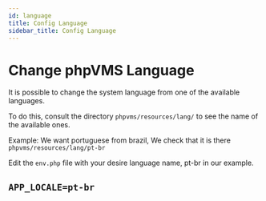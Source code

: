 ```yaml
---
id: language
title: Config Language
sidebar_title: Config Language
---
```

# Change phpVMS Language

It is possible to change the system language from one of the available languages.

To do this, consult the directory `phpvms/resources/lang/` to see the name of the available ones.

Example: We want portuguese from brazil, We check that it is there `phpvms/resources/lang/pt-br`

Edit the `env.php` file with your desire language name, pt-br in our example.

```APP_LOCALE=pt-br```
---
